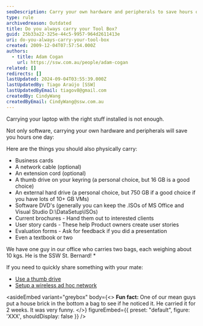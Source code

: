 ```yaml
---
seoDescription: Carry your own hardware and peripherals to save hours one day, including business cards, cables, thumb drives, external hard drives, software DVDs, and more.
type: rule
archivedreason: Outdated
title: Do you always carry your Tool Box?
guid: 25b33a22-325e-44c5-9957-964d2611413e
uri: do-you-always-carry-your-tool-box
created: 2009-12-04T07:57:54.000Z
authors:
  - title: Adam Cogan
    url: https://ssw.com.au/people/adam-cogan
related: []
redirects: []
lastUpdated: 2024-09-04T03:55:39.000Z
lastUpdatedBy: Tiago Araújo [SSW]
lastUpdatedByEmail: tiagov8@gmail.com
createdBy: CindyWang
createdByEmail: CindyWang@ssw.com.au
---
```


Carrying your laptop with the right stuff installed is not enough.

Not only software, carrying your own hardware and peripherals will save you hours one day:

Here are the things you should also physically carry:
* Business cards
* A network cable (optional)
* An extension cord (optional)
* A thumb drive on your keyring (a personal choice, but 16 GB is a good choice)
* An external hard drive (a personal choice, but 750 GB if a good choice if you have lots of 10+ GB VMs)
* Software DVD's (generally you can keep the .ISOs of MS Office and Visual Studio D:\DataSetup\ISOs\)
* Current brochures - Hand them out to interested clients
* User story cards - These help Product owners create user stories
* Evaluation forms - Ask for feedback if you did a presentation
* Even a textbook or two

We have one guy in our office who carries two bags, each weighing about 10 kgs. He is the SSW St. Bernard! \*

If you need to quickly share something with your mate:

* [Use a thumb drive](/do-you-carry-your-usb-flash-drive-on-your-key-ring)
* [Setup a wireless ad hoc network](http://www.addictivetips.com/windows-tips/create-a-quick-ad-hoc-wireless-network-connection-between-two-computers-in-windows-vista/)

<asideEmbed
  variant="greybox"
  body={<>
    **Fun fact:** One of our mean guys put a house brick in the bottom a bag to see if he noticed it. He carried it for 2 weeks. It was very funny.
  </>}
  figureEmbed={{
    preset: "default",
    figure: 'XXX',
    shouldDisplay: false
  }}
/>
